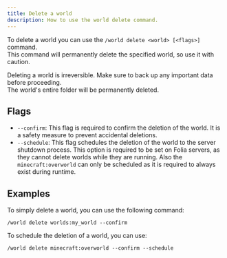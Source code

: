 ```yaml
---
title: Delete a world
description: How to use the world delete command.
---
```


To delete a world you can use the `/world delete <world> [<flags>]` command.  
This command will permanently delete the specified world, so use it with caution.

<Callout type="error" title="Caution">

Deleting a world is irreversible. Make sure to back up any important data before proceeding.  
 The world's entire folder will be permanently deleted.

</Callout>

## Flags

- `--confirm`: This flag is required to confirm the deletion of the world.
  It is a safety measure to prevent accidental deletions.
- `--schedule`: This flag schedules the deletion of the world to the server shutdown process.
  This option is required to be set on Folia servers, as they cannot delete worlds while they are running.
  Also the `minecraft:overworld` can only be scheduled as it is required to always exist during runtime.

## Examples

To simply delete a world, you can use the following command:

```
/world delete worlds:my_world --confirm
```

To schedule the deletion of a world, you can use:

```
/world delete minecraft:overworld --confirm --schedule
```
